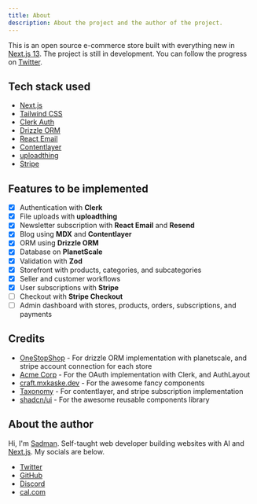 ```yaml
---
title: About
description: About the project and the author of the project.
---
```


This is an open source e-commerce store built with everything new in [Next.js 13](https://nextjs.org/).
The project is still in development. You can follow the progress on [Twitter](https://twitter.com/sadmann17).

## Tech stack used

- [Next.js](https://nextjs.org)
- [Tailwind CSS](https://tailwindcss.com)
- [Clerk Auth](https://clerk.dev)
- [Drizzle ORM](https://orm.drizzle.team)
- [React Email](https://react.email)
- [Contentlayer](https://www.contentlayer.dev)
- [uploadthing](https://uploadthing.com)
- [Stripe](https://stripe.com)

## Features to be implemented

- [x] Authentication with **Clerk**
- [x] File uploads with **uploadthing**
- [x] Newsletter subscription with **React Email** and **Resend**
- [x] Blog using **MDX** and **Contentlayer**
- [x] ORM using **Drizzle ORM**
- [x] Database on **PlanetScale**
- [x] Validation with **Zod**
- [x] Storefront with products, categories, and subcategories
- [x] Seller and customer workflows
- [x] User subscriptions with **Stripe**
- [ ] Checkout with **Stripe Checkout**
- [ ] Admin dashboard with stores, products, orders, subscriptions, and payments

## Credits

- [OneStopShop](https://onestopshop.jackblatch.com) - For drizzle ORM implementation with planetscale, and stripe account connection for each store
- [Acme Corp](https://acme-corp.jumr.dev) - For the OAuth implementation with Clerk, and AuthLayout
- [craft.mxkaske.dev](https://craft.mxkaske.dev) - For the awesome fancy components
- [Taxonomy](https://tx.shadcn.com) - For contentlayer, and stripe subscription implementation
- [shadcn/ui](https://ui.shadcn.com) - For the awesome reusable components library

## About the author

Hi, I'm [Sadman](https://twitter.com/sadmann17). Self-taught web developer building websites with AI and [Next.js](https://nextjs.org/). My socials are below.

- [Twitter](https://twitter.com/sadmann17)
- [GitHub](https://github.com/sadmann7)
- [Discord](https://discord.com/users/sadmann7)
- [cal.com](https://cal.com/sadmann7)
